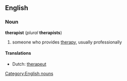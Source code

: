 ==English==
===Noun===
'''therapist''' (''plural'' '''therapists''')
#someone who provides [[therapy]], usually professionally

====Translations====
*Dutch: [[therapeut]]

[[Category:English nouns]]